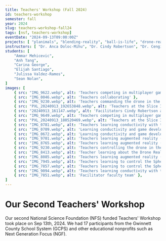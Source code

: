 ```yaml
---
title: Teachers' Workshop (Fall 2024)
id: teachers-workshop
semester: fall
year: 2024
slug: teachers-workshop-fall24
tags: [nsf, teachers-workshop]
eventDate: "2024-09-13T09:00:00Z"
projects: [ "planimals", "blending-reality", "ball-is-life", "drone-reality", "alien-invaders" ]
instructors: [ "Dr. Anca Doloc-Mihu", "Dr. Cindy Robertson", "Dr. Cengiz Gunay", "Dr. Tirza Leader", "Dr. Xin Xu", "Dr. Wei Jin", "Dr. Rahaf Barakat" ]
students: [
    "Ammar Mehicevic",
    "Anh Tang",
    "Carina George",
    "Elijah Santiago",
    "Julissa Valdez-Ramos",
    "Sean Nolan",
]
images: [ 
    { src: "IMG_9622.webp", alt: 'Teachers competing in multiplayer game Alien Invaders' },
    { src: "IMG_0046.webp", alt: 'Teachers collaborating' },
    { src: "IMG_9230.webp", alt: 'Teachers commanding the drone in the Drone Reality project' },
    { src: "PXL_20240913_192653848.webp", alt: 'Teachers at the Slice It workshop by student assistants Elijah Santiago and Sean Nolan' },
    { src: "20240913_161147.webp", alt: 'Facilitators Cindy Robertson and Cengiz Gunay conducting a brainstorming session for teachers to invent new projects' },
    { src: "IMG_9649.webp", alt: 'Teachers competing in multiplayer game Alien Invaders' },
    { src: "PXL_20240913_180520469.webp", alt: 'Teachers at the Slice It workshop by student assistants Elijah Santiago and Sean Nolan' },
    { src: "IMG_0781.webp", alt: 'Teachers learning conductivity with the Space Mechanic workshop by student assistant Anh Tang' },
    { src: "IMG_0709.webp", alt: 'Learning conductivity and game development in the Space Mechanic workshop' },
    { src: "IMG_0672.webp", alt: 'Learning conductivity and game development in the Space Mechanic workshop' },
    { src: "IMG_9701.webp", alt: 'Teachers learning augmented reality (AR) with the Blending Reality project' },
    { src: "IMG_8765.webp", alt: 'Teachers learning augmented reality (AR) with the Blending Reality project by student assistant Carina George' },
    { src: "IMG_9230.webp", alt: 'Teachers controlling the drone in the Drone Reality project' },
    { src: "IMG_8413.webp", alt: 'Teacher learning about the Drone Reality project from student assistant Sean Nolan' },
    { src: "IMG_8085.webp", alt: 'Teachers learning augmented reality (AR) with the Blending Reality project' },
    { src: "IMG_7945.webp", alt: 'Teachers learning to control the Sphero robot with the Ball is Life project' },
    { src: "IMG_7857.webp", alt: 'Teachers learning to control the Sphero robot with the Ball is Life project from student assistant Ammar Mehicevic' },
    { src: "IMG_9094.webp", alt: 'Teachers learning conductivity with the Space Mechanic workshop by student assistant Julissa Valdez-Ramos' },
    { src: "IMG_7851.webp", alt: 'Facilitator faculty team' },
]
---
```




# Our Second Teachers' Workshop

Our second National Science Foundation (NFS) funded Teachers' Workshop took place on 
Sep 13th, 2024. We had 17 participants from the Gwinnett County School System
 (GCPS) and other educational nonprofits such as Next Generation Focus (NGF).

<Photo src={group_1.src} alt="Group photo at the grizzly bear statue"/>  

